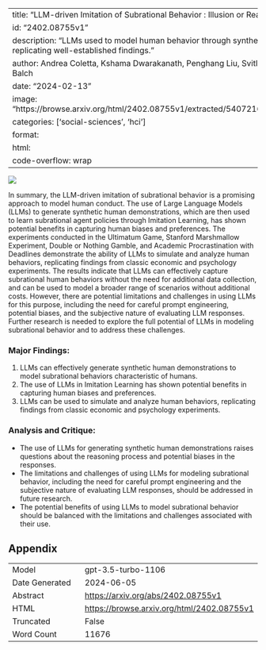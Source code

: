 
---
title: "LLM-driven Imitation of Subrational Behavior : Illusion or Reality?"
id: "2402.08755v1"
description: "LLMs used to model human behavior through synthetic demonstrations, replicating well-established findings."
author: Andrea Coletta, Kshama Dwarakanath, Penghang Liu, Svitlana Vyetrenko, Tucker Balch
date: "2024-02-13"
image: "https://browse.arxiv.org/html/2402.08755v1/extracted/5407216/images/proposer_rl.png"
categories: ['social-sciences', 'hci']
format:
  html:
    code-overflow: wrap
---

![](https://browse.arxiv.org/html/2402.08755v1/extracted/5407216/images/proposer_rl.png)

In summary, the LLM-driven imitation of subrational behavior is a promising approach to model human conduct. The use of Large Language Models (LLMs) to generate synthetic human demonstrations, which are then used to learn subrational agent policies through Imitation Learning, has shown potential benefits in capturing human biases and preferences. The experiments conducted in the Ultimatum Game, Stanford Marshmallow Experiment, Double or Nothing Gamble, and Academic Procrastination with Deadlines demonstrate the ability of LLMs to simulate and analyze human behaviors, replicating findings from classic economic and psychology experiments. The results indicate that LLMs can effectively capture subrational human behaviors without the need for additional data collection, and can be used to model a broader range of scenarios without additional costs. However, there are potential limitations and challenges in using LLMs for this purpose, including the need for careful prompt engineering, potential biases, and the subjective nature of evaluating LLM responses. Further research is needed to explore the full potential of LLMs in modeling subrational behavior and to address these challenges.

### Major Findings:
1. LLMs can effectively generate synthetic human demonstrations to model subrational behaviors characteristic of humans.
2. The use of LLMs in Imitation Learning has shown potential benefits in capturing human biases and preferences.
3. LLMs can be used to simulate and analyze human behaviors, replicating findings from classic economic and psychology experiments.

### Analysis and Critique:
- The use of LLMs for generating synthetic human demonstrations raises questions about the reasoning process and potential biases in the responses.
- The limitations and challenges of using LLMs for modeling subrational behavior, including the need for careful prompt engineering and the subjective nature of evaluating LLM responses, should be addressed in future research.
- The potential benefits of using LLMs to model subrational behavior should be balanced with the limitations and challenges associated with their use.

## Appendix

|          |          |
|----------|----------|
| Model     | gpt-3.5-turbo-1106       |
| Date Generated     | 2024-06-05       |
| Abstract | [https://arxiv.org/abs/2402.08755v1](https://arxiv.org/abs/2402.08755v1)        |
| HTML     | [https://browse.arxiv.org/html/2402.08755v1](https://browse.arxiv.org/html/2402.08755v1)       |
| Truncated       | False       |
| Word Count       | 11676       |